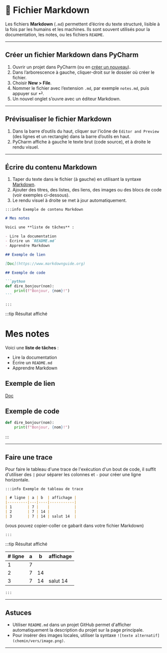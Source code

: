 # 📝 Fichier Markdown

Les fichiers **Markdown** (`.md`) permettent d’écrire du texte structuré, lisible à la fois par les humains et les machines.
Ils sont souvent utilisés pour la documentation, les notes, ou les fichiers `README`.

---

## Créer un fichier Markdown dans PyCharm

1. Ouvrir un projet dans PyCharm (ou en [créer un nouveau](creer-projet)).
2. Dans l’arborescence à gauche, cliquer-droit sur le dossier où créer le fichier.
3. Choisir **New > File**.
4. Nommer le fichier avec l’extension `.md`, par exemple `notes.md`, puis appuyer sur ⏎.
5. Un nouvel onglet s’ouvre avec un éditeur Markdown.

---

## Prévisualiser le fichier Markdown

1. Dans la barre d’outils du haut, cliquer sur l’icône de `Editor and Preview` (des lignes et un rectangle)
dans la barre d’outils en haut.
2. PyCharm affiche à gauche le texte brut (code source), et à droite le rendu visuel.

---

## Écrire du contenu Markdown

1. Taper du texte dans le fichier (à gauche) en utilisant la syntaxe [Markdown](https://www.markdownguide.org/basic-syntax/).
2. Ajouter des titres, des listes, des liens, des images ou des blocs de code (voir exemples ci-dessous).
3. Le rendu visuel à droite se met à jour automatiquement.

<Row>
<Column>

    :::info Exemple de contenu Markdown

````markdown
# Mes notes

Voici une **liste de tâches** :

- Lire la documentation
- Écrire un `README.md`
- Apprendre Markdown

## Exemple de lien

[Doc](https://www.markdownguide.org)

## Exemple de code

```python
def dire_bonjour(nom):
    print(f"Bonjour, {nom}!")
```
````

    :::

</Column>
<Column>

:::tip Résultat affiché

# Mes notes

Voici une **liste de tâches** :

- Lire la documentation
- Écrire un `README.md`
- Apprendre Markdown

## Exemple de lien

[Doc](https://www.markdownguide.org)

## Exemple de code

```python
def dire_bonjour(nom):
    print(f"Bonjour, {nom}!")
```

:::

</Column>
</Row>

---

## Faire une trace

Pour faire le tableau d'une trace de l'exécution d'un bout de code, il suffit d'utiliser des `|` pour séparer les colonnes et `-` pour créer une ligne horizontale.

<Row>
<Column>

    :::info Exemple de tableau de trace

````markdown
| # ligne | a | b  | affichage |
|---------|---|----|-----------|
| 1       | 7 |    |           |
| 2       | 7 | 14 |           |
| 3       | 7 | 14 | salut 14  |
````

(vous pouvez copier-coller ce gabarit dans votre fichier Markdown)

    :::

</Column>
<Column>

:::tip Résultat affiché

| # ligne | a | b  | affichage |
|---------|---|----|-----------|
| 1       | 7 |    |           |
| 2       | 7 | 14 |           |
| 3       | 7 | 14 | salut 14  |

    :::

</Column>
</Row>


---

## Astuces

- Utiliser `README.md` dans un projet GitHub permet d'afficher automatiquement la description du projet sur la page principale.
- Pour insérer des images locales, utiliser la syntaxe `![texte alternatif](chemin/vers/image.png)`.

---
